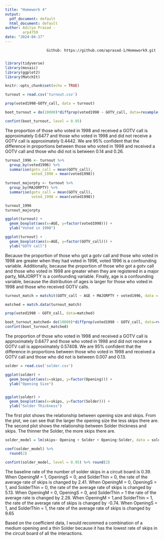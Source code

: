 ```yaml
---
title: "Homework 4"
output:
  pdf_document: default
  html_document: default
author: Aditya Prasad - 
        arp4759
date: "2024-04-17"
---
```


```         
                   Github: https://github.com/aprasad-1/Homework9.git
                   
```
```r
library(tidyverse)
library(mosaic)
library(ggplot2)
library(MatchIt)

knitr::opts_chunk$set(echo = TRUE)

```


```r
turnout = read.csv('turnout.csv')

prop(voted1998~GOTV_call, data = turnout)

boot_turnout = do(10000)*diffprop(voted1998 ~ GOTV_call, data=resample(turnout))

confint(boot_turnout, level = 0.95)

```

The proportion of those who voted in 1998 and received a GOTV call is approximately 0.6477 and those who voted in 1998 and did not receive a GOTV call is approximately 0.4442. We are 95% confident that the difference in proportions between those who voted in 1998 and received a GOTV call and those who did not is between 0.14 and 0.26.

```r

turnout_1996 <- turnout %>%
  group_by(voted1996) %>%
  summarise(gotv_call = mean(GOTV_call),
            voted_1998 = mean(voted1998))
  
turnout_majorpty <- turnout %>%
  group_by(MAJORPTY) %>%
  summarise(gotv_call = mean(GOTV_call),
            voted_1998 = mean(voted1998))

turnout_1996
turnout_majorpty

ggplot(turnout) + 
  geom_boxplot(aes(x=AGE, y=factor(voted1998))) +
  ylab("Voted in 1998")

ggplot(turnout) + 
  geom_boxplot(aes(x=AGE, y=factor(GOTV_call))) + 
  ylab("GOTV call")

```
Because the proportion of those who got a gotv call and those who voted in 1998 are greater when they had voted in 1996, voted 1996 is a confounding variable. Additionally, because the proportion of those who got a gotv call and those who voted in 1998 are greater when they are registered in a major party, MAJORPTY is a confounding variable. Finally, age is a confounding variable, because the distribution of ages is larger for those who voted in 1998 and those who received GOTV calls.

```r
turnout_match = matchit(GOTV_call ~ AGE + MAJORPTY + voted1996, data = turnout, ratio=5)

matched = match.data(turnout_match)

prop(voted1998 ~ GOTV_call, data=matched)

boot_turnout_matched= do(10000)*diffprop(voted1998 ~ GOTV_call, data=resample(matched))
confint(boot_turnout_matched)
```

The proportion of those who voted in 1998 and received a GOTV call is approximately 0.6477 and those who voted in 1998 and did not receive a GOTV call is approximately 0.57408. We are 95% confident that the difference in proportions between those who voted in 1998 and received a GOTV call and those who did not is between 0.007 and 0.13.


```r

solder = read.csv('solder.csv')

ggplot(solder) + 
  geom_boxplot(aes(x=skips, y=factor(Opening))) + 
  ylab("Opening Size")


ggplot(solder) + 
  geom_boxplot(aes(x=skips, y=factor(Solder))) + 
  ylab("Solder Thickness")


```
The first plot shows the relationship between opening size and skips. From the plot, we can see that the larger the opening size the less skips there are. The second plot shows the relationship between Solder thickness and skips. The thinner the Solder, the more skips there are. 

```r

solder_model = lm(skips~ Opening + Solder + Opening:Solder, data = solder)

coef(solder_model) %>%
  round(2)

confint(solder_model, level = 0.95) %>% round(2)
```
The baseline rate of the number of solder skips in a circuit board is 0.39. When OpeningM = 1, OpeningS = 0, and SolderThin = 0, the rate of the average rate of skips is changed by 2.41. When OpeningM = 0, OpeningS = 1, and SolderThin = 0, the rate of the average rate of skips is changed by 5.13. When OpeningM = 0, OpeningS = 0, and SolderThin = 1 the rate of the average rate is changed by 2.28. When OpeningM = 1,and SolderThin = 1, the rate of the average rate of skips is changed by -0.74. When OpeningS = 1, and SolderThin = 1, the rate of the average rate of skips is changed by 9.65


Based on the coefficient data, I would recommed a combination of a medium opening and a thin Solder because it has the lowest rate of skips in the circuit board of all the interactions. 
